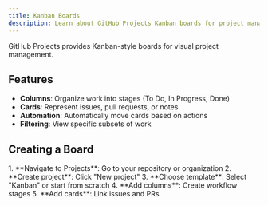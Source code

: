 ```yaml
---
title: Kanban Boards
description: Learn about GitHub Projects Kanban boards for project management
---
```

GitHub Projects provides Kanban-style boards for visual project management.

## Features

- **Columns**: Organize work into stages (To Do, In Progress, Done)
- **Cards**: Represent issues, pull requests, or notes
- **Automation**: Automatically move cards based on actions
- **Filtering**: View specific subsets of work

## Creating a Board

<Steps>
1. **Navigate to Projects**: Go to your repository or organization
2. **Create project**: Click "New project"
3. **Choose template**: Select "Kanban" or start from scratch
4. **Add columns**: Create workflow stages
5. **Add cards**: Link issues and PRs
</Steps>
